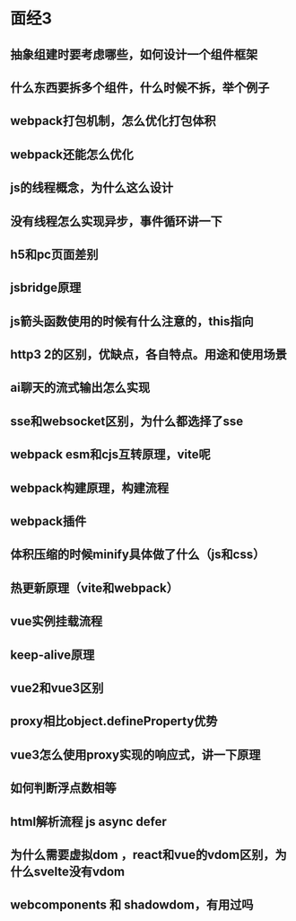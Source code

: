 # 面经3

## 抽象组建时要考虑哪些，如何设计一个组件框架

## 什么东西要拆多个组件，什么时候不拆，举个例子

## webpack打包机制，怎么优化打包体积

## webpack还能怎么优化

## js的线程概念，为什么这么设计

## 没有线程怎么实现异步，事件循环讲一下

## h5和pc页面差别

## jsbridge原理

## js箭头函数使用的时候有什么注意的，this指向

## http3 2的区别，优缺点，各自特点。用途和使用场景

## ai聊天的流式输出怎么实现

## sse和websocket区别，为什么都选择了sse

## webpack esm和cjs互转原理，vite呢

## webpack构建原理，构建流程

## webpack插件

## 体积压缩的时候minify具体做了什么（js和css）

## 热更新原理（vite和webpack）

## vue实例挂载流程

## keep-alive原理

## vue2和vue3区别

## proxy相比object.defineProperty优势

## vue3怎么使用proxy实现的响应式，讲一下原理

## 如何判断浮点数相等

## html解析流程 js async defer

## 为什么需要虚拟dom ，react和vue的vdom区别，为什么svelte没有vdom

## webcomponents 和 shadowdom，有用过吗
